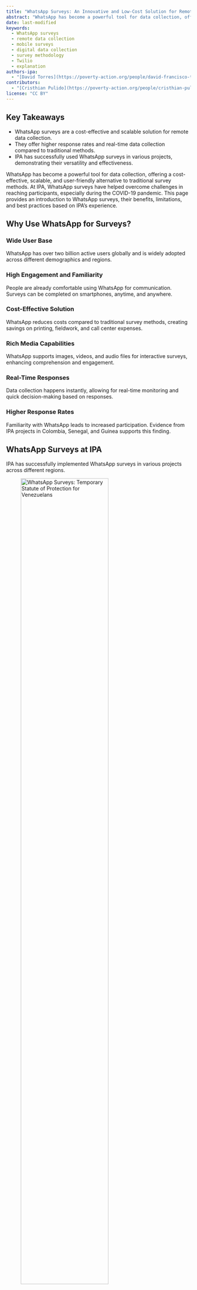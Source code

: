 ```yaml
---
title: "WhatsApp Surveys: An Innovative and Low-Cost Solution for Remote Data Collection"
abstract: "WhatsApp has become a powerful tool for data collection, offering a cost-effective, scalable, and user-friendly alternative to traditional survey methods. This guide provides an introduction to WhatsApp surveys, their benefits, limitations, and best practices based on IPA's experience across various projects."
date: last-modified
keywords:
  - WhatsApp surveys
  - remote data collection
  - mobile surveys
  - digital data collection
  - survey methodology
  - Twilio
  - explanation
authors-ipa:
  - "[David Torres](https://poverty-action.org/people/david-francisco-torres-leon)"
contributors:
  - "[Cristhian Pulido](https://poverty-action.org/people/cristhian-pulido)"
license: "CC BY"
---
```


:::{.callout-tip appearance="simple"}

## Key Takeaways

* WhatsApp surveys are a cost-effective and scalable solution for remote data collection.
* They offer higher response rates and real-time data collection compared to traditional methods.
* IPA has successfully used WhatsApp surveys in various projects, demonstrating their versatility and effectiveness.
:::

WhatsApp has become a powerful tool for data collection, offering a cost-effective, scalable, and user-friendly alternative to traditional survey methods. At IPA, WhatsApp surveys have helped overcome challenges in reaching participants, especially during the COVID-19 pandemic. This page provides an introduction to WhatsApp surveys, their benefits, limitations, and best practices based on IPA's experience.

## Why Use WhatsApp for Surveys?

::: {.callout-tip collapse="true"}
### Wide User Base

WhatsApp has over two billion active users globally and is widely adopted across different demographics and regions.
:::

::: {.callout-tip collapse="true"}
### High Engagement and Familiarity

People are already comfortable using WhatsApp for communication. Surveys can be completed on smartphones, anytime, and anywhere.
:::

::: {.callout-tip collapse="true"}
### Cost-Effective Solution

WhatsApp reduces costs compared to traditional survey methods, creating savings on printing, fieldwork, and call center expenses.
:::

::: {.callout-tip collapse="true"}
### Rich Media Capabilities

WhatsApp supports images, videos, and audio files for interactive surveys, enhancing comprehension and engagement.
:::

::: {.callout-tip collapse="true"}
### Real-Time Responses

Data collection happens instantly, allowing for real-time monitoring and quick decision-making based on responses.
:::

::: {.callout-tip collapse="true"}
### Higher Response Rates

Familiarity with WhatsApp leads to increased participation. Evidence from IPA projects in Colombia, Senegal, and Guinea supports this finding.
:::

## WhatsApp Surveys at IPA

IPA has successfully implemented WhatsApp surveys in various projects across different regions.

![WhatsApp Surveys: Temporary Statute of Protection for Venezuelans](/assets/images/whatsapp-intro.jpg){width=75%}

### Project Examples

* **Monitoring Migration and Legal Status:** A study by IPA Colombia on [Colombia's policy to grant legal status to Venezuelan migrants](https://poverty-action.org/study/impact-temporary-working-and-residence-permits-migrants-colombia) employed WhatsApp surveys to reach a mobile population. Even when phone numbers changed, WhatsApp numbers remained stable, improving follow-up success.
* **Tracking Social Protection Interventions:** Research teams used WhatsApp to communicate project details and schedule phone surveys for studies on entrepreneurship training and social protection during COVID-19.
* **Assessing Program Spillovers:** A project on socio-emotional skills employed WhatsApp surveys to track whether control group participants had received materials related to the intervention.

## Advantages and Limitations

### Key Benefits

* **Verified WhatsApp Business Account:** IPA uses a verified account with the organization's logo as a profile picture, improving participant recognition and trust. The verified account displays IPA's name instead of an unknown number, increasing response rates.
* **Message Tracking:** WhatsApp's double-check marks allow researchers to monitor survey progress by identifying:
    * Failed deliveries due to inactive phone numbers.
    * Messages that participants received and read—subject to user privacy settings.
* **Scalability and Multi-Format Engagement:** The ability to send images, voice messages, and documents makes communication more effective.
* **Real-Time Data Collection:** Responses arrive instantly, allowing researchers to adapt their approach or follow up as needed.

### Challenges and Considerations

* **Participant Requirements:** WhatsApp surveys work best with populations that have internet access, smartphones, and some level of technological literacy. This may limit sampling to specific geographic, age, and socioeconomic groups.
* **No Enumerator Supervision:** Without an enumerator present, verifying that participants understand survey questions can be difficult. To mitigate this, researchers should design surveys with clear, simple questions.
* **Privacy Limitations:** Some WhatsApp privacy settings may prevent researchers from knowing whether participants have read messages.
* **Managing Expectations:** In some cases, participants expected real-time human responses. Clarifying automated interactions upfront helps mitigate confusion.

## The Role of Twilio in WhatsApp Surveys

Twilio is a cloud communication platform that allows organizations to send automated WhatsApp messages and conduct surveys. At IPA, Twilio supports:

* WhatsApp and SMS surveys.
* Interactive Voice Response (IVR) surveys.
* Automated reminders for data collection visits.
* Virtual call center support through WhatsApp, voice, and video.

Twilio has undergone testing in multiple IPA projects, including Peace and Education Program, Think Equal, Unidades Económicas Productivas de Antioquia, Ingreso Solidario, Play to Learn, Estatuto Temporal de Protección para Venezolanos, Sisbén, and Lego. Due to its success, other IPA regional offices have adopted it for data collection and participant engagement.

The Global Research and Data Science, GRDS, team provides support in planning and programming surveys or interventions through WhatsApp, SMS, and IVR using Twilio.

Every data collection method has its trade-offs, and this guide does not compare all available options. For IPA, particularly during the disruptions of COVID-19, WhatsApp surveys proved to be a versatile and effective tool for remote data collection. The more experience researchers gain, the better they become at using them. If WhatsApp surveys might be useful for your study, consider giving them a try.
